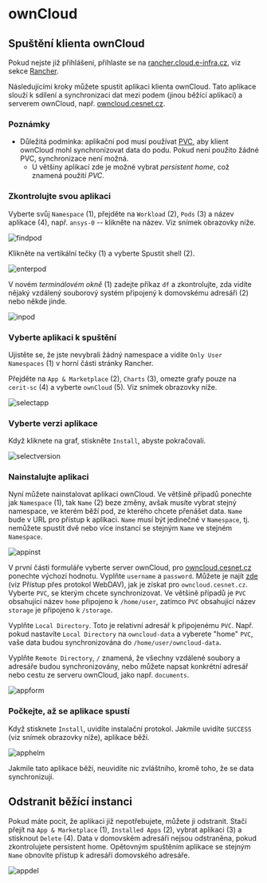 # ownCloud

## Spuštění klienta ownCloud

Pokud nejste již přihlášeni, přihlaste se na [rancher.cloud.e-infra.cz](https://rancher.cloud.e-infra.cz), viz sekce [Rancher](../rancher/rancher).

Následujícími kroky můžete spustit aplikaci klienta ownCloud. Tato aplikace slouží k sdílení a synchronizaci dat mezi podem (jinou běžící aplikací) a serverem ownCloud, např. [owncloud.cesnet.cz](https://owncloud.cesnet.cz).

### Poznámky

* Důležitá podmínka: aplikační pod musí používat [PVC](../kubernetes/pvc), aby klient ownCloud mohl synchronizovat data do podu. Pokud není použito žádné PVC, synchronizace není možná.
  * U většiny aplikací zde je možné vybrat *persistent home*, což znamená použití *PVC*.

### Zkontrolujte svou aplikaci

Vyberte svůj `Namespace` (1), přejděte na `Workload` (2), `Pods` (3) a název aplikace (4), např. `ansys-0` -- klikněte na název. Viz snímek obrazovky níže.

![findpod](/img/ceritsc/apps/owncloud/findpod.png)

Klikněte na vertikální tečky (1) a vyberte Spustit shell (2).

![enterpod](/img/ceritsc/apps/owncloud/enterpod.png)

V novém *terminálovém okně* (1) zadejte příkaz `df` a zkontrolujte, zda vidíte nějaký vzdálený souborový systém připojený k domovskému adresáři (2) nebo někde jinde.

![inpod](/img/ceritsc/apps/owncloud/inpod.png)

### Vyberte aplikaci k spuštění

Ujistěte se, že jste nevybrali žádný namespace a vidíte `Only User Namespaces` (1) v horní části stránky Rancher.

Přejděte na `App & Marketplace` (2), `Charts` (3), omezte grafy pouze na `cerit-sc` (4) a vyberte `ownCloud` (5). Viz snímek obrazovky níže.

![selectapp](/img/ceritsc/apps/owncloud/selectapp.png)

### Vyberte verzi aplikace

Když kliknete na graf, stiskněte `Install`, abyste pokračovali.

![selectversion](/img/ceritsc/apps/owncloud/selectversion.png)

### Nainstalujte aplikaci

Nyní můžete nainstalovat aplikaci ownCloud. Ve většině případů ponechte jak `Namespace` (1), tak `Name` (2) beze změny, avšak musíte vybrat stejný namespace, ve kterém běží pod, ze kterého chcete přenášet data. `Name` bude v URL pro přístup k aplikaci. `Name` musí být jedinečné v `Namespace`, tj. nemůžete spustit dvě nebo více instancí se stejným `Name` ve stejném `Namespace`.

![appinst](/img/ceritsc/apps/owncloud/appinst.png)

V první části formuláře vyberte server ownCloud, pro [owncloud.cesnet.cz](https://owncloud.cesnet.cz) ponechte výchozí hodnotu. Vyplňte `username` a `password`. Můžete je najít [zde](https://du.cesnet.cz/en/navody/owncloud/start#access_via_webdav_protocol) (viz Přístup přes protokol WebDAV), jak je získat pro `owncloud.cesnet.cz`. Vyberte `PVC`, se kterým chcete synchronizovat. Ve většině případů je `PVC` obsahující název `home` připojeno k `/home/user`, zatímco `PVC` obsahující název `storage` je připojeno k `/storage`.

Vyplňte `Local Directory`. Toto je relativní adresář k připojenému `PVC`. Např. pokud nastavíte `Local Directory` na `owncloud-data` a vyberete "home" `PVC`, vaše data budou synchronizována do `/home/user/owncloud-data`.

Vyplňte `Remote Directory`, `/` znamená, že všechny vzdálené soubory a adresáře budou synchronizovány, nebo můžete napsat konkrétní adresář nebo cestu ze serveru ownCloud, jako např. `documents`.

![appform](/img/ceritsc/apps/owncloud/appform1.png)

### Počkejte, až se aplikace spustí

Když stisknete `Install`, uvidíte instalační protokol. Jakmile uvidíte `SUCCESS` (viz snímek obrazovky níže), aplikace běží.

![apphelm](/img/ceritsc/apps/owncloud/apphelm.png)

Jakmile tato aplikace běží, neuvidíte nic zvláštního, kromě toho, že se data synchronizují.

## Odstranit běžící instanci

Pokud máte pocit, že aplikaci již nepotřebujete, můžete ji odstranit. Stačí přejít na `App & Marketplace` (1), `Installed Apps` (2), vybrat aplikaci (3) a stisknout `Delete` (4). Data v domovském adresáři nejsou odstraněna, pokud zkontrolujete persistent home. Opětovným spuštěním aplikace se stejným `Name` obnovíte přístup k adresáři domovského adresáře.

![appdel](/img/ceritsc/apps/owncloud/appdel.png)
